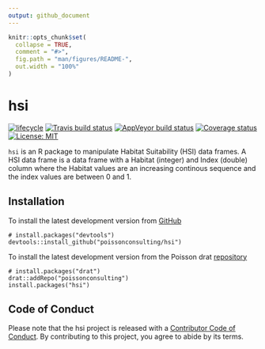 ```yaml
---
output: github_document
---
```


<!-- README.md is generated from README.Rmd. Please edit that file -->

```r
knitr::opts_chunk$set(
  collapse = TRUE,
  comment = "#>",
  fig.path = "man/figures/README-",
  out.width = "100%"
)
```

# hsi

[![lifecycle](https://img.shields.io/badge/lifecycle-experimental-orange.svg)](https://www.tidyverse.org/lifecycle/#experimental)
[![Travis build status](https://travis-ci.org/poissonconsulting/hsi.svg?branch=master)](https://travis-ci.org/poissonconsulting/hsi)
[![AppVeyor build status](https://ci.appveyor.com/api/projects/status/github/poissonconsulting/hsi?branch=master&svg=true)](https://ci.appveyor.com/project/poissonconsulting/hsi)
[![Coverage status](https://codecov.io/gh/poissonconsulting/hsi/branch/master/graph/badge.svg)](https://codecov.io/github/poissonconsulting/hsi?branch=master)
[![License: MIT](https://img.shields.io/badge/License-MIT-green.svg)](https://opensource.org/licenses/MIT)

`hsi` is an R package to manipulate Habitat Suitability (HSI) data frames.
A HSI data frame is a data frame with a Habitat (integer) and Index (double) column where the Habitat values are an increasing continous sequence and the index values are between 0 and 1.

## Installation

To install the latest development version from [GitHub](https://github.com/poissonconsulting/hsi)
```
# install.packages("devtools")
devtools::install_github("poissonconsulting/hsi")
```

To install the latest development version from the Poisson drat [repository](https://github.com/poissonconsulting/drat)
```
# install.packages("drat")
drat::addRepo("poissonconsulting")
install.packages("hsi")
```

## Code of Conduct

Please note that the hsi project is released with a [Contributor Code of Conduct](https://contributor-covenant.org/version/2/0/CODE_OF_CONDUCT.html). By contributing to this project, you agree to abide by its terms.

